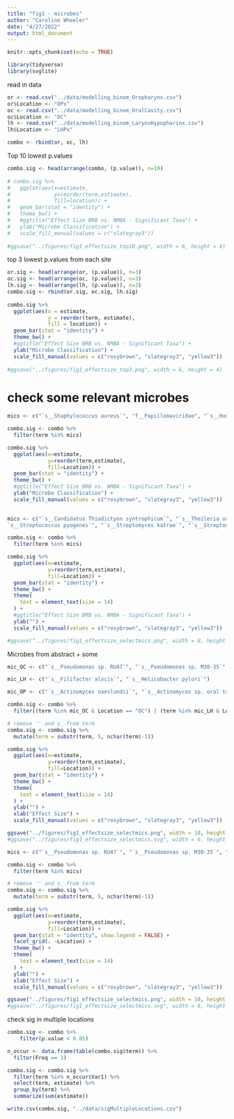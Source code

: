 ```yaml
---
title: "fig1 - microbes"
author: "Caroline Wheeler"
date: "4/27/2022"
output: html_document
---
```


```r
knitr::opts_chunk$set(echo = TRUE)

library(tidyverse)
library(svglite)
```

read in data
```r
or <- read.csv("../data/modelling_binom_Oropharynx.csv")
or$Location <- "OPx"
oc <- read.csv("../data/modelling_binom_OralCavity.csv")
oc$Location <- "OC"
lh <- read.csv("../data/modelling_binom_LarynxHypopharinx.csv")
lh$Location <- "LHPx"

combo <- rbind(or, oc, lh)
```

Top 10 lowest p.values
```r
combo.sig <- head(arrange(combo, (p.value)), n=10)
  
# combo.sig %>%
#   ggplot(aes(x=estimate,
#              y=reorder(term,estimate),
#              fill=location)) + 
#   geom_bar(stat = "identity") + 
#   theme_bw() + 
#   #ggtitle("Effect Size BRB vs. NMBA - Significant Taxa") +
#   ylab("Microbe Classification") +
#   scale_fill_manual(values = c("slategray3")) 
 
#ggsave("../figures/fig1_effectsize_top10.png", width = 6, height = 4)
```
top 3 lowest p.values from each site
```r
or.sig <- head(arrange(or, (p.value)), n=3)
oc.sig <- head(arrange(oc, (p.value)), n=3)
lh.sig <- head(arrange(lh, (p.value)), n=3)
combo.sig <- rbind(or.sig, oc.sig, lh.sig)
  
combo.sig %>%
  ggplot(aes(x = estimate,
             y = reorder(term, estimate),
             fill = location)) + 
  geom_bar(stat = "identity") + 
  theme_bw() + 
  #ggtitle("Effect Size BRB vs. NMBA - Significant Taxa") +
  ylab("Microbe Classification") +
  scale_fill_manual(values = c("rosybrown", "slategray3", "yellow3")) 
 
#ggsave("../figures/fig1_effectsize_top3.png", width = 6, height = 4)
```

# check some relevant microbes

```r
mics <- c("`s__Staphylococcus aureus`", "f__Papillomaviridae", "`s__Human gammaherpesvirus 4`", "`s__Candida albicans`", "`s__Helicobacter pylori`", "`s__Porphyromonas gingivalis`", "`s__Streptomyces katrae`", "`s__Streptomyces albus`")

combo.sig <- combo %>%
  filter(term %in% mics)

combo.sig %>%
  ggplot(aes(x=estimate,
             y=reorder(term,estimate),
             fill=Location)) + 
  geom_bar(stat = "identity") + 
  theme_bw() + 
  #ggtitle("Effect Size BRB vs. NMBA - Significant Taxa") +
  ylab("Microbe Classification") +
  scale_fill_manual(values = c("rosybrown", "slategray3", "yellow3")) 
 
```

```r
mics <- c("`s__Candidatus Thiodictyon syntrophicum`", "`s__Theileria orientalis`", "`s__Betaproteobacteria bacterium GR16-43`", "	
`s__Streptococcus pyogenes`", "`s__Streptomyces katrae`", "`s__Streptomyces albus`")

combo.sig <- combo %>%
  filter(term %in% mics)

combo.sig %>%
  ggplot(aes(x=estimate,
             y=reorder(term,estimate),
             fill=Location)) + 
  geom_bar(stat = "identity") + 
  theme_bw() + 
  theme(
    text = element_text(size = 14)
  ) +
  #ggtitle("Effect Size BRB vs. NMBA - Significant Taxa") +
  ylab("") +
  scale_fill_manual(values = c("rosybrown", "slategray3", "yellow3")) 

#ggsave("../figures/fig1_effectsize_selectmics.png", width = 8, height = 4)
```
Microbes from abstract + some
```r
mic_OC <- c("`s__Pseudomonas sp. RU47`", "`s__Pseudomonas sp. M30-35`", "`s__Pseudomonas mandelii`", "`s__Pseudomonas mandelii`", "`s__Pseudomonas frederiksbergensis`", "`s__Pseudomonas libanensis`", "`s__Porphyromonas gingivalis`")

mic_LH <- c("`s__Filifactor alocis`", "`s__Helicobacter pylori`")

mic_OP <- c("`s__Actinomyces naeslundii`", "`s__Actinomyces sp. oral taxon 414`", "`s__Actinomyces sp. 2129`", "`s__Sulfurimonas gotlandica`", "`s__Sulfurimonas sp. 1-1N`")

combo.sig <- combo %>%
  filter((term %in% mic_OC & Location == "OC") | (term %in% mic_LH & Location == "LHPx") | (term %in% mic_OP & Location == "OPx"))

# remove '' and s_ from term
combo.sig <- combo.sig %>%
  mutate(term = substr(term, 5, nchar(term)-1))

combo.sig %>%
  ggplot(aes(x=estimate,
             y=reorder(term,estimate),
             fill=Location)) + 
  geom_bar(stat = "identity") + 
  theme_bw() + 
  theme(
    text = element_text(size = 14)
  ) +
  ylab("") +
  xlab("Effect Size") +
  scale_fill_manual(values = c("rosybrown", "slategray3", "yellow3")) 

ggsave("../figures/fig1_effectsize_selectmics.png", width = 10, height = 4)
#ggsave("../figures/fig1_effectsize_selectmics.svg", width = 6, height = 4)
```

```r
mics <- c("`s__Pseudomonas sp. RU47`", "`s__Pseudomonas sp. M30-35`", "`s__Pseudomonas mandelii`", "`s__Pseudomonas mandelii`", "`s__Pseudomonas frederiksbergensis`", "`s__Pseudomonas libanensis`", "`s__Porphyromonas gingivalis`", "`s__Filifactor alocis`", "`s__Helicobacter pylori`", "`s__Actinomyces naeslundii`", "`s__Actinomyces sp. oral taxon 414`", "`s__Actinomyces sp. 2129`", "`s__Sulfurimonas gotlandica`", "`s__Sulfurimonas sp. 1-1N`")

combo.sig <- combo %>%
  filter(term %in% mics)

# remove '' and s_ from term
combo.sig <- combo.sig %>%
  mutate(term = substr(term, 5, nchar(term)-1))

combo.sig %>%
  ggplot(aes(x=estimate,
             y=reorder(term,estimate),
             fill=Location)) + 
  geom_bar(stat = "identity", show.legend = FALSE) + 
  facet_grid(. ~Location) +
  theme_bw() + 
  theme(
    text = element_text(size = 14)
  ) +
  ylab("") +
  xlab("Effect Size") +
  scale_fill_manual(values = c("rosybrown", "slategray3", "yellow3")) 

ggsave("../figures/fig1_effectsize_selectmics.png", width = 10, height = 4)
#ggsave("../figures/fig1_effectsize_selectmics.svg", width = 6, height = 4)
```


check sig in multiple locations
```r
combo.sig <- combo %>%
    filter(p.value < 0.05)

n_occur <- data.frame(table(combo.sig$term)) %>%
  filter(Freq == 3)

combo.sig <- combo.sig %>%
  filter(term %in% n_occur$Var1) %>%
  select(term, estimate) %>%
  group_by(term) %>%
  summarize(sum(estimate))

write.csv(combo.sig, "../data/sigMultipleLocations.csv")
```


